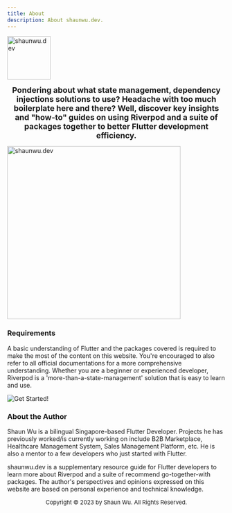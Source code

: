 ```yaml
---
title: About
description: About shaunwu.dev.
---
```

<Image
  src="/assets/symbol.png"
  alt="shaunwu.dev"
  height="100"
/>

**<center><font size="4">Pondering about what state management, dependency injections solutions to use? Headache with too much boilerplate here and there? Well, discover key insights and "how-to" guides on using Riverpod and a suite of packages together to better Flutter development efficiency.</font></center>**

<Image
  src="/assets/components.png"
  alt="shaunwu.dev"
  height="400"
/>

### Requirements
A basic understanding of Flutter and the packages covered is required to make the most of the content on this website. You're encouraged to also refer to all official documentations for a more comprehensive understanding. Whether you are a beginner or experienced developer, Riverpod is a 'more-than-a-state-management' solution that is easy to learn and use.

<a href ="https://docs.page/iamshaunwu/shaun-wu-dev/en/setup" target="_self">
<img
  src="https://img.shields.io/badge/-GET%20STARTED!-blue?style=for-the-badge"
  alt="Get Started!"
  align="left"
/>
</a>

<!-- [![Let's Go!](https://img.shields.io/badge/-GET%20STARTED!-blue?style=for-the-badge)](/setup) -->

<br clear="left"/>

### About the Author
Shaun Wu is a bilingual Singapore-based Flutter Developer. Projects he has previously worked/is currently working on include B2B Marketplace, Healthcare Management System, Sales Management Platform, etc. He is also a mentor to a few developers who just started with Flutter.

<Info>shaunwu.dev is a supplementary resource guide for Flutter developers to learn more about Riverpod and a suite of recommend go-together-with packages. The author's perspectives and opinions expressed on this website are based on personal experience and technical knowledge.</Info>

<center><font size = "2">Copyright &copy; 2023 by Shaun Wu. All Rights Reserved.</font></center>